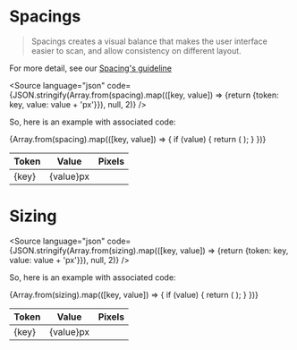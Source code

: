 
<style>
  {`
        .item {
          height: 4px;
          background-color: rgb(34 211 238);
        }
        .table-cell {
            display: table-cell;
        }
    `}
</style>

<Meta title="Guidelines / Spacings & Sizing" />

# Spacings

> Spacings creates a visual balance that makes the user interface easier to scan, and allow consistency on different layout.

For more detail, see our [Spacing's guideline](https://zeroheight.com/9b39bb2a0/p/01e423-spacings/b/505645)

<Source language="json" code={JSON.stringify(Array.from(spacing).map(([key, value]) => {return {token: key, value: value + 'px'}}), null, 2)} />

So, here is an example with associated code:

<table>
  <thead>
    <th>Token</th>
    <th>Value</th>
    <th>Pixels</th>
  </thead>
  <tbody>
    {Array.from(spacing).map(([key, value]) => {
      if (value) {
        return (
          <tr>
            <td>{key}</td>
            <td>{value}px</td>
            <td class="table-cell">
              <div class="item" style={{ width: value + 'px' }}></div>
            </td>
          </tr>
        );
      }
    })}
  </tbody>
</table>

# Sizing

<Source language="json" code={JSON.stringify(Array.from(sizing).map(([key, value]) => {return {token: key, value: value + 'px'}}), null, 2)} />

So, here is an example with associated code:

<table>
  <thead>
    <th>Token</th>
    <th>Value</th>
    <th>Pixels</th>
  </thead>
  <tbody>
    {Array.from(sizing).map(([key, value]) => {
      if (value) {
        return (
          <tr>
            <td>{key}</td>
            <td>{value}px</td>
            <td class="table-cell">
              <div class="item" style={{ width: value + 'px' }}></div>
            </td>
          </tr>
        );
      }
    })}
  </tbody>
</table>